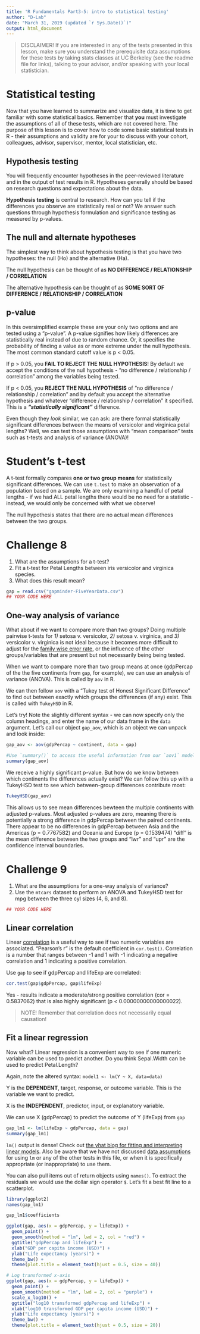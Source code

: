 ```yaml
---
title: 'R Fundamentals Part3-5: intro to statistical testing'
author: "D-Lab"
date: "March 31, 2019 (updated `r Sys.Date()`)"
output: html_document
---
```


> DISCLAIMER! If you are interested in any of the tests presented in this lesson, make sure you understand the prerequisite data assumptions for these tests by taking stats classes at UC Berkeley (see the readme file for links), talking to your advisor, and/or speaking with your local statistician. 

# Statistical testing

Now that you have learned to summarize and visualize data, it is time to get familiar with some statistical basics. Remember that **you** must investigate the assumptions of all of these tests, which are not covered here. The purpose of this lesson is to cover how to code some basic statistical tests in R - their assumptions and validity are for your to discuss with your cohort, colleagues, advisor, supervisor, mentor, local statistician, etc. 

## Hypothesis testing

You will frequently encounter hypotheses in the peer-reviewed literature and in the output of test results in R. Hypotheses generally should be based on research questions and expectations about the data. 

**Hypothesis testing** is central to research. How can you tell if the differences you observe are statistically real or not? We answer such questions through hypothesis formulation and significance testing as measured by p-values.  

## The null and alternate hypotheses

The simplest way to think about hypothesis testing is that you have two hypotheses: the null (Ho) and the alternative (Ha). 

The null hypothesis can be thought of as **NO DIFFERENCE / RELATIONSHIP / CORRELATION**  

The alternative hypothesis can be thought of as **SOME SORT OF DIFFERENCE / RELATIONSHIP / CORRELATION**  

## p-value

In this oversimplified example these are your only two options and are tested using a "p-value". A p-value signifies how likely differences are statistically real instead of due to random chance. Or, it specifies the probability of finding a value as or more extreme under the null hypothesis. The most common standard cutoff value is p < 0.05.  

If p > 0.05, you **FAIL TO REJECT THE NULL HYPOTHESIS**! By default we accept the conditions of the null hypothesis - "no difference / relationship / correlation" among the variables being tested. 

If p < 0.05, you **REJECT THE NULL HYPOTHESIS** of "no difference / relationship / correlation" and by default you accept the alternative hypothesis and whatever "difference / relationship / correlation" it specified. This is a **_"statistically significant"_** difference.  

Even though they _look_ similar, we can ask: are there formal statistically significant differences between the means of versicolor and virginica petal lengths? Well, we can test those assumptions with "mean comparison" tests such as t-tests and analysis of variance (ANOVA)!  

# Student's t-test

A t-test formally compares **one or two group means** for statistically significant differences. We can use `t.test` to make an observation of a population based on a sample. We are only examining a handful of petal lengths - if we had ALL petal lengths there would be no need for a statistic - instead, we would only be concerned with what we observe!   

The null hypothesis states that there are no actual mean differences between the two groups. 

# **Challenge 8**

1. What are the assumptions for a t-test?  
2. Fit a t-test for Petal Lengths between iris versicolor and virginica species.  
3. What does this result mean?  

```r
gap = read.csv("gapminder-FiveYearData.csv")
## YOUR CODE HERE
```


## One-way analysis of variance 

What about if we want to compare more than two groups? Doing multiple pairwise t-tests for *1)* setosa v. versicolor, *2)* setosa v. virginica, and *3)* versicolor v. virginica is not ideal because it becomes more difficult to adjust for the [family wise error rate](https://en.wikipedia.org/wiki/Family-wise_error_rate), or the influence of the other groups/variables that are present but not necessarily being being tested.

When we want to compare more than two group means at once (gdpPercap of the the five continents from `gap`, for example), we can use an analysis of variance (ANOVA). This is called by `aov` in R.

We can then follow `aov` with a "Tukey test of Honest Significant Difference" to find out between exactly which groups the differences (if any) exist. This is called with `TukeyHSD` in R.

Let's try! Note the slightly different syntax - we can now specify only the column headings, and enter the name of our data frame in the `data` argument. Let's call our object `gap_aov`, which is an object we can unpack and look inside:

```r
gap_aov <- aov(gdpPercap ~ continent, data = gap)

#Use `summary()` to access the useful information from our `aov1` model:
summary(gap_aov)
```

We receive a highly significant p-value. But how do we know between which continents the differences actually exist? We can follow this up with a TukeyHSD test to see which between-group differences contribute most:

```r
TukeyHSD(gap_aov)
```

This allows us to see mean differences bewteen the multiple continents with adjusted p-values. Most adjusted p-values are zero, meaning there is potentially a strong difference in gdpPercap between the paired continents. There appear to be no differences in gdpPercap between Asia and the Americas (p = 0.7767582) and Oceania and Europe (p = 0.1539474) "diff" is the mean difference between the two groups and "lwr" and "upr" are the confidence interval boundaries.  

# **Challenge 9**

1. What are the assumptions for a one-way analysis of variance?  
2. Use the `mtcars` dataset to perform an ANOVA and TukeyHSD test for mpg between the three cyl sizes (4, 6, and 8). 

```r
## YOUR CODE HERE
```

## Linear correlation

Linear [correlation](https://en.wikiversity.org/wiki/Correlation) is a useful way to see if two numeric variables are associated. "Pearson's r" is the default coefficient in `cor.test()`. Correlation is a number that ranges between -1 and 1 with -1 indicating a negative correlation and 1 indicating a positive correlation. 

Use `gap` to see if gdpPercap and lifeExp are correlated: 

```r
cor.test(gap$gdpPercap, gap$lifeExp)
```

Yes - results indicate a moderate/strong positive correlation (cor = 0.5837062) that is also highly significant (p < 0.00000000000000022).  

> NOTE! Remember that correlation does not necessarily equal causation! 

## Fit a linear regression

Now what? Linear regression is a convenient way to see if one numeric variable can be used to predict another. Do you think Sepal.Width can be used to predict Petal.Length?  

Again, note the altered syntax: `model1 <- lm(Y ~ X, data=data)`

Y is the **DEPENDENT**, target, response, or outcome variable. This is the variable we want to predict.

X is the **INDEPENDENT**, predictor, input, or explanatory variable. 

We can use X (gdpPercap) to predict the outcome of Y (lifeExp) from `gap`

```r
gap_lm1 <- lm(lifeExp ~ gdpPercap, data = gap)
summary(gap_lm1)
```

`lm()` output is dense! Check out [the yhat blog for fitting and interpreting linear models](http://blog.yhat.com/posts/r-lm-summary.html). Also be aware that we have not discussed [data assumptions](https://en.wikipedia.org/wiki/Linear_regression#Assumptions) for using `lm` or any of the other tests in this file, or when it is specifically appropriate (or inappropriate) to use them. 

You can also pull items out of return objects using `names()`. To extract the residuals we would use the dollar sign operator `$`. Let's fit a best fit line to a scatterplot. 

```r
library(ggplot2)
names(gap_lm1)

gap_lm1$coefficients

ggplot(gap, aes(x = gdpPercap, y = lifeExp)) + 
  geom_point() + 
  geom_smooth(method = "lm", lwd = 2, col = "red") + 
  ggtitle("gdpPercap and lifeExp") + 
  xlab("GDP per capita income (USD)") + 
  ylab("Life expectancy (years)") + 
  theme_bw() + 
  theme(plot.title = element_text(hjust = 0.5, size = 40))

# Log transformed x-axis
ggplot(gap, aes(x = gdpPercap, y = lifeExp)) + 
  geom_point() + 
  geom_smooth(method = "lm", lwd = 2, col = "purple") + 
  scale_x_log10() + 
  ggtitle("log10 transformed gdpPercap and lifeExp") + 
  xlab("log10 transformed GDP per capita income (USD)") + 
  ylab("Life expectancy (years)") + 
  theme_bw() + 
  theme(plot.title = element_text(hjust = 0.5, size = 20))

```

<div class="tocify-extend-page" data-unique="tocify-extend-page" style="height: 0;"></div>